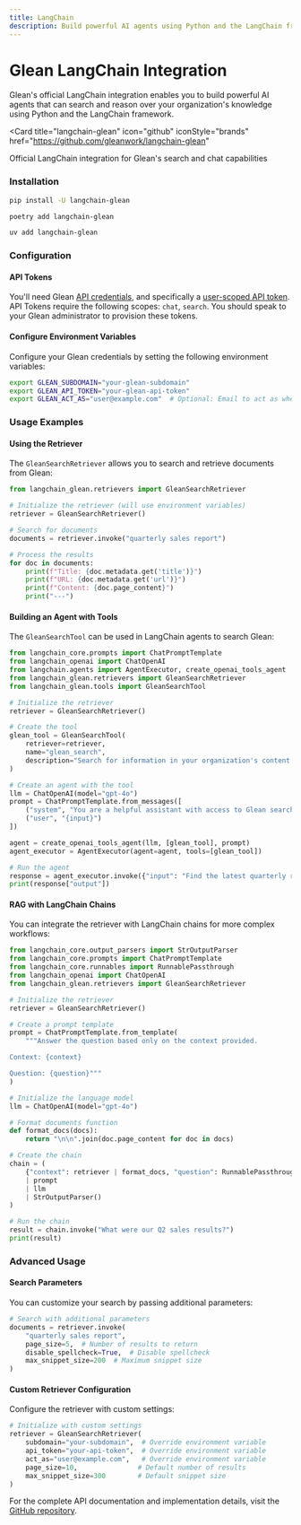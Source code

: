 ```yaml
---
title: LangChain
description: Build powerful AI agents using Python and the LangChain framework
---
```



# <LangchainIcon className="inline" height="2rem" /> Glean LangChain Integration

Glean's official LangChain integration enables you to build powerful AI agents that can search and reason over your organization's knowledge using Python and the LangChain framework.

<Card
  title="langchain-glean"
  icon="github"
  iconStyle="brands"
  href="https://github.com/gleanwork/langchain-glean"
>
  Official LangChain integration for Glean's search and chat capabilities
</Card>

### Installation

<Tabs>
  <TabItem value="pip" label="pip">

  ```bash 
  pip install -U langchain-glean 
  ```

  </TabItem>

  <TabItem value="poetry" label="poetry">

  ```bash 
  poetry add langchain-glean 
  ```

  </TabItem>

  <TabItem value="uv" label="uv">

  ```bash 
  uv add langchain-glean 
  ```

  </TabItem>
</Tabs>

### Configuration

#### API Tokens

You'll need Glean [API credentials](/get-started/authentication), and specifically a [user-scoped API token](/api-info/client/authentication/glean-issued#available-scopes). API Tokens require the following scopes: `chat`, `search`. You should speak to your Glean administrator to provision these tokens.

#### Configure Environment Variables

Configure your Glean credentials by setting the following environment variables:

```bash
export GLEAN_SUBDOMAIN="your-glean-subdomain"
export GLEAN_API_TOKEN="your-glean-api-token"
export GLEAN_ACT_AS="user@example.com"  # Optional: Email to act as when making requests
```

### Usage Examples

#### Using the Retriever

The `GleanSearchRetriever` allows you to search and retrieve documents from Glean:

```python
from langchain_glean.retrievers import GleanSearchRetriever

# Initialize the retriever (will use environment variables)
retriever = GleanSearchRetriever()

# Search for documents
documents = retriever.invoke("quarterly sales report")

# Process the results
for doc in documents:
    print(f"Title: {doc.metadata.get('title')}")
    print(f"URL: {doc.metadata.get('url')}")
    print(f"Content: {doc.page_content}")
    print("---")
```

#### Building an Agent with Tools

The `GleanSearchTool` can be used in LangChain agents to search Glean:

```python
from langchain_core.prompts import ChatPromptTemplate
from langchain_openai import ChatOpenAI
from langchain.agents import AgentExecutor, create_openai_tools_agent
from langchain_glean.retrievers import GleanSearchRetriever
from langchain_glean.tools import GleanSearchTool

# Initialize the retriever
retriever = GleanSearchRetriever()

# Create the tool
glean_tool = GleanSearchTool(
    retriever=retriever,
    name="glean_search",
    description="Search for information in your organization's content using Glean."
)

# Create an agent with the tool
llm = ChatOpenAI(model="gpt-4o")
prompt = ChatPromptTemplate.from_messages([
    ("system", "You are a helpful assistant with access to Glean search."),
    ("user", "{input}")
])

agent = create_openai_tools_agent(llm, [glean_tool], prompt)
agent_executor = AgentExecutor(agent=agent, tools=[glean_tool])

# Run the agent
response = agent_executor.invoke({"input": "Find the latest quarterly report"})
print(response["output"])
```

#### RAG with LangChain Chains

You can integrate the retriever with LangChain chains for more complex workflows:

```python
from langchain_core.output_parsers import StrOutputParser
from langchain_core.prompts import ChatPromptTemplate
from langchain_core.runnables import RunnablePassthrough
from langchain_openai import ChatOpenAI
from langchain_glean.retrievers import GleanSearchRetriever

# Initialize the retriever
retriever = GleanSearchRetriever()

# Create a prompt template
prompt = ChatPromptTemplate.from_template(
    """Answer the question based only on the context provided.

Context: {context}

Question: {question}"""
)

# Initialize the language model
llm = ChatOpenAI(model="gpt-4o")

# Format documents function
def format_docs(docs):
    return "\n\n".join(doc.page_content for doc in docs)

# Create the chain
chain = (
    {"context": retriever | format_docs, "question": RunnablePassthrough()}
    | prompt
    | llm
    | StrOutputParser()
)

# Run the chain
result = chain.invoke("What were our Q2 sales results?")
print(result)
```

### Advanced Usage

#### Search Parameters

You can customize your search by passing additional parameters:

```python
# Search with additional parameters
documents = retriever.invoke(
    "quarterly sales report",
    page_size=5,  # Number of results to return
    disable_spellcheck=True,  # Disable spellcheck
    max_snippet_size=200  # Maximum snippet size
)
```

#### Custom Retriever Configuration

Configure the retriever with custom settings:

```python
# Initialize with custom settings
retriever = GleanSearchRetriever(
    subdomain="your-subdomain",  # Override environment variable
    api_token="your-api-token",  # Override environment variable
    act_as="user@example.com",   # Override environment variable
    page_size=10,               # Default number of results
    max_snippet_size=300        # Default snippet size
)
```

For the complete API documentation and implementation details, visit the [GitHub repository](https://github.com/gleanwork/langchain-glean).
